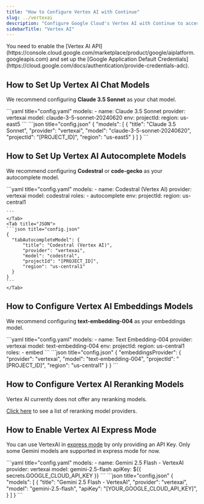 ```yaml
---
title: "How to Configure Vertex AI with Continue"
slug: ../vertexai
description: "Configure Google Cloud's Vertex AI with Continue to access powerful models like Claude 3.5 Sonnet, Codestral, and text-embedding-004 for chat, autocomplete, and embeddings"
sidebarTitle: "Vertex AI"
---
```


<Info>
  You need to enable the [Vertex AI
  API](https://console.cloud.google.com/marketplace/product/google/aiplatform.googleapis.com)
  and set up the [Google Application Default
  Credentials](https://cloud.google.com/docs/authentication/provide-credentials-adc).
</Info>

## How to Set Up Vertex AI Chat Models

We recommend configuring **Claude 3.5 Sonnet** as your chat model.

<Tabs>
    <Tab title="YAML">
    ```yaml title="config.yaml"
    models:
      - name: Claude 3.5 Sonnet
        provider: vertexai
        model: claude-3-5-sonnet-20240620
        env:
          projectId: <PROJECT_ID>
          region: us-east5
    ```
    </Tab>
    <Tab title="JSON">
    ```json title="config.json"
    {
      "models": [
        {
          "title": "Claude 3.5 Sonnet",
          "provider": "vertexai",
          "model": "claude-3-5-sonnet-20240620",
          "projectId": "[PROJECT_ID]",
          "region": "us-east5"
        }
      ]
    }
    ```
    </Tab>
</Tabs>

## How to Set Up Vertex AI Autocomplete Models

We recommend configuring **Codestral** or **code-gecko** as your autocomplete model.

<Tabs>
    <Tab title="YAML">
    ```yaml title="config.yaml"
    models:
      - name: Codestral (Vertex AI)
        provider: vertexai
        model: codestral
        roles:
          - autocomplete
        env:
          projectId: <PROJECT_ID>
          region: us-central1
          
    ```
    </Tab>
    <Tab title="JSON">
    ```json title="config.json"
    {
      "tabAutocompleteModel": {
          "title": "Codestral (Vertex AI)",
          "provider": "vertexai",
          "model": "codestral",
          "projectId": "[PROJECT_ID]",
          "region": "us-central1"
      }
    }
    ```
    </Tab>
</Tabs>

## How to Configure Vertex AI Embeddings Models

We recommend configuring **text-embedding-004** as your embeddings model.

<Tabs>
    <Tab title="YAML">
    ```yaml title="config.yaml"
    models:
      - name: Text Embedding-004
        provider: vertexai
        model: text-embedding-004
        env:
          projectId: <PROJECT_ID>
          region: us-central1
        roles:
          - embed
    ```
    </Tab>
    <Tab title="JSON">
    ```json title="config.json"
    {
      "embeddingsProvider": {
        "provider": "vertexai",
        "model": "text-embedding-004",
        "projectId": "[PROJECT_ID]",
        "region": "us-central1"
      }
    }
    ```
    </Tab>
</Tabs>

## How to Configure Vertex AI Reranking Models

Vertex AI currently does not offer any reranking models.

[Click here](../../model-roles/reranking.mdx) to see a list of reranking model providers.

## How to Enable Vertex AI Express Mode

You can use VertexAI in [express mode](https://cloud.google.com/vertex-ai/generative-ai/docs/start/express-mode/overview) by only providing an API Key. Only some Gemini models are supported in express mode for now.

<Tabs groupId="config-example">
    <TabItem value="yaml" label="YAML">
    ```yaml title="config.yaml"
    models:
      - name: Gemini 2.5 Flash - VertexAI
        provider: vertexai
        model: gemini-2.5-flash
        apiKey: ${{ secrets.GOOGLE_CLOUD_API_KEY }}
    ```
    </TabItem>
    <TabItem value="json" label="JSON">
    ```json title="config.json"
    {
      "models": [
        {
          "title": "Gemini 2.5 Flash - VertexAI",
          "provider": "vertexai",
          "model": "gemini-2.5-flash",
          "apiKey": "[YOUR_GOOGLE_CLOUD_API_KEY]",
        }
      ]
    }
    ```
    </TabItem>
</Tabs>